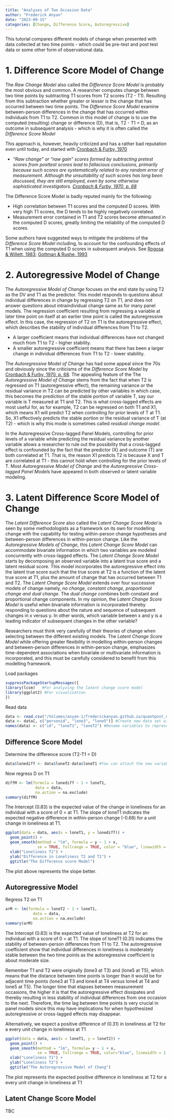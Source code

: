 ```yaml
---
title: "Analyses of Two Occasion Data"
author: "Frederick Anyan"
date: "2023-09-15"
categories: [Change, Difference Score, Autoregressive]
---
```


This tutorial compares different models of change when presented with data collected at two time points - which could be pre-test and post test data or some other form of observational data. 

# 1. Difference Score Model of Change 

The *Raw Change Model* also called the *Difference Score Model* is probably the most obvious and common. A researcher computes change between two time points by subtracting T1 scores from T2 scores (T2 - T1). Resulting from this subtraction whether greater or lesser is the change that has occurred between two time points. The *Difference Score Model* examine between-person differences in the change that has occurred within individuals from T1 to T2. Common in this model of change is to use the computed (resulting) change or difference (D), that is, T2 - T1 = D, as an outcome in subsequent analysis - which is why it is often called the *Difference Score Model* 

This approach is, however, heavily criticized and has a rather bad reputation even until today, and started with [Cronbach & Furby, 1970]([https://psycnet.apa.org/doi/10.1037/h0029382)

<ul>
  <li> *“Raw change” or “raw gain” scores formed by subtracting pretest scores from posttest scores lead to fallacious conclusions, primarily because such scores are systematically related to any random error of measurement. Although the unsuitability of such scores has long been discussed, they are still employed, even by some otherwise sophisticated investigators. [Cronbach & Furby, 1970, p. 68]([https://psycnet.apa.org/doi/10.1037/h0029382)* </li>
</ul>

The Difference Score Model is badly reputed mainly for the following:
<ul>
  <li> High correlation between T1 scores and the computed D scores. With very high T1 scores, the D tends to be highly negatively correlated. </li>
  <li> Measurement error contained in T1 and T2 scores become attenuated in the computed D scores, greatly limiting the reliability of the computed D scores.</li>
</ul>

Some authors have suggested ways to mitigate the problems of the *Difference Score Model* including, to account for the confounding effects of T1 when using the computed D scores in subsequent analysis. See [Rogosa & Willett, 1983](https://www.jstor.org/stable/1434950); [Gottman & Rushe, 1993](https://psycnet.apa.org/doi/10.1037/0022-006X.61.6.907)


# 2. Autoregressive Model of Change

The *Autoregressive Model of Change*  focuses on the end state by using T2 as the DV and T1 as the predictor. This model responds to questions about individual differences in change by regressing T2 on T1, and does not answer questions about  intraindividual change same as for many panel models. The regression coefficient resulting from regressing a variable at later time point on itself at an earlier time point is called the autoregressive effect. In this case, the regression of T2 on T1 is the autoregressive effect, which describes the stability of individual differences from T1 to T2. 
<ul>
  <li> A larger coefficient means that individual differences have not changed much from T1 to T2 - higher stability.</li>
  <li> A smaller autoregressive coefficient means that there has been a larger change in individual differences from T1 to T2 - lower stability. </li>
</ul>

The *Autoregressive Model of Change* has had some appeal since the 70s and obviously since the criticisms of the *Difference Score Model* by [Cronbach & Furby, 1970, p. 68]([https://psycnet.apa.org/doi/10.1037/h0029382). The appealing feature of the The *Autoregressive Model of Change* stems from the fact that when T2 is regressed on T1 (autoregressive effect), the remaining variance or the residual variance in T2 can be predicted by other variables in which case, this becomes the prediction of the stable portion of variable T, say our variable is T measured at T1 and T2. This is what cross-lagged effects are most useful for, as for example, T2 can be regressed on both T1 and X1, which means X1 will predict T2 when controlling for prior levels of T at T1. So, X1 effectively predicts the stable portion or the residual variance of T (at T2) - which is why this mode is sometimes called *residual change model*.

In the Autoregressive Cross-lagged Panel Models, controlling for prior levels of a variable while predicting the residual variance by another variable allows a researcher to rule out the possibility that a cross-lagged effect is confounded by the fact that the predictor (X) and outcome (T) are both correlated at T1. That is, the reason X1 predicts T2 is because X and T are correlated at T1 - this cannot hold when controlling for the prior levels of T. Most *Autoregressive Model of Change* and the *Autoregressive Cross-lagged Panel Models* have appeared in both observed or latent variable modeling.


# 3. Latent Difference Score Model of Change

The *Latent Difference Score* also called the *Latent Change Score Model* is seen by some methodologists as a framework on its own for modelling change with the capability for testing within-person change hypotheses and between-person differences in within-person change. Like the *Autoregressive Models of Change*, this *Latent Change Score Model* can accommodate bivariate information in which two variables are modeled concurrently with cross-lagged effects. The *Latent Change Score Model* starts by decomposing an observed variable into a latent true score and a latent residual score. This model incorporates the autoregressive effect into the latent true score such that the true score at T2 is a function of the latent true score at T1, plus the amount of change that has occurred between T1 and T2. The *Latent Change Score Model* extends over four successive models of change namely, *no change, constant change, proportional change and dual change*. The *dual change* combines both constant and proportional change components. In my opinion, the *Latent Change Score Model* is useful when bivariate information is incorporated thereby responding to questions about the nature and sequence of subsequent changes in x versus y. In other words, which variable between x and y is a leading indicator of subsequent changes in the other variable? 

Researchers must think very carefully of their theories of change when selecting between the different existing models. The *Latent Change Score Model* while offering greater flexibility in modelling within-person changes and between-person differences in within-person change, emphasizes time-dependent associations when bivariate or multivariate information is incorporated, and this must be carefully considered to benefit from this modelling framework. 


Load packages

```r
suppressPackageStartupMessages({
library(lcsm)   #For analyzing the latent change score model
library(ggplot2) #For visualization 
})
```

Read data 

```r
data <- read.csv("/Volumes/anyan-1/frederickanyan.github.io/quantpost_data/data.csv")
data <- data[, c("personid", "lone3", "lone5")] #Create new data set with only your main outcome variables
names(data) <- c("id", "loneT1", "loneT2") #Rename variables to represent T1 and T2
```


::: panel-tabset

## Difference Score Model

Determine the difference score (T2-T1 = D) 

```r
data$lonediff <- data$loneT2-data$loneT1 #You can attach the new variable lonediff to the data with $
```

Now regress D on T1
```r
diffM <- lm(formula = lonediff ~ 1 + loneT1,
             data = data,
             na.action = na.exclude)
summary(diffM)
```
The Intercept (0.83) is the expected value of the change in loneliness for an individual with a score of 0 = at T1. The slope of loneT1 indicates the expected negative difference in within-person change (-0.68) for a unit change in loneliness at T1.



```r
ggplot(data = data, aes(x = loneT1, y = lonediff)) +
  geom_point() + 
  geom_smooth(method = "lm", formula = y ~ 1 + x, 
              se = TRUE, fullrange = TRUE, color = "blue", linewidth = 1.5) +
  xlab("Loneliness T1") + 
  ylab("Difference in Loneliness T2 and T1") +
  ggtitle("The Difference score Model")
```
The plot above represents the slope better. 

## Autoregressive Model

Regress T2 on T1
```r
arM <- lm(formula = loneT2 ~ 1 + loneT1,
            data = data,
            na.action = na.exclude)
summary(arM)
```
The Intercept (0.83) is the expected value of loneliness at T2 for an individual with a score of 0 = at T1. The slope of loneT1 (0.31) indicates the stability of between-person differences from T1 to T2. The autoregressive coefficient show that individual differences in loneliness is moderately stable between the two time points as the autoregressive coefficient is about moderate size. 

Remember T1 and T2 were originally (lone3 at T3) and (lone5 at T5), which means that the distance between time points is longer than it would be for adjacent time points (lone3 at T3 and lone4 at T4 versus lone4 at T4 and lone5 at T5). The longer time that elapses between measurement occasions, the higher it is that the autoregressive effect dissipates and thereby resulting in less stability of individual differences from one occasion to the next. Therefore, the time lag between time points is very crucial in panel models since this may have implications for when hypothesized autoregressive or cross-lagged effects may disappear. 

Alternatively, we expect a positive difference of (0.31) in loneliness at T2 for a every unit change in loneliness at T1

```r
ggplot(data = data, aes(x = loneT1, y = loneT2)) +
  geom_point() + 
  geom_smooth(method = "lm", formula= y ~ 1 + x, 
              se = TRUE, fullrange = TRUE, color="blue", linewidth = 1.5) +
  xlab("Loneliness T1") + 
  ylab("Loneliness T2") +
  ggtitle("The Autoregressive Model of Chang")
```
The plot represents the expected positive difference in loneliness at T2 for a every unit change in loneliness at T1

## Latent Change Score Model

TBC

```r

```

:::

